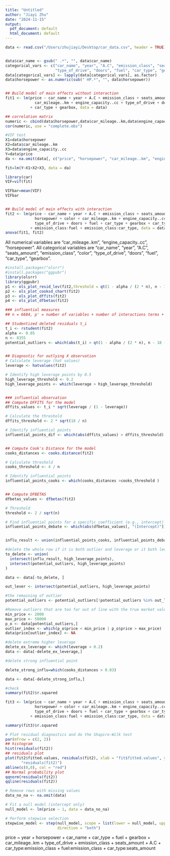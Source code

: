 ```yaml
---
title: "Untitled"
author: "Jiayi Zhu"
date: "2024-11-15"
output:
  pdf_document: default
  html_document: default
---
```


```r
data <- read.csv("/Users/zhujiayi/Desktop/car_data.csv", header = TRUE)


data$car_name <- gsub(" .*", "", data$car_name)
categorical_vars <- c("car_name", "year", "A.C", "emission_class", "seats_amount", "color", 
                      "type_of_drive", "doors", "fuel", "car_type", "gearbox")
data[categorical_vars] <- lapply(data[categorical_vars], as.factor)
data$horsepower <- as.numeric(sub(" HP.*", "", data$horsepower))


## Build model of main effects without interaction
fit1 <- lm(price ~ car_name + year + A.C + emission_class + seats_amount + horsepower + color + 
             car_mileage..km + engine_capacity..cc + type_of_drive + doors + fuel
           + car_type + gearbox, data = data)

## correlation matrix
numeric <- cbind(data$horsepower,data$car_mileage..km,data$engine_capacity..cc)
cor(numeric, use = "complete.obs")

#VIF test
X1=data$horsepower
X2=data$car_mileage..km
X3=data$engine_capacity..cc
Y=data$price
da <- na.omit(data[, c("price", "horsepower", "car_mileage..km", "engine_capacity..cc")])

fit=lm(Y~X1+X2+X3, data = da)

library(car)
VIF=vif(fit)

VIFbar=mean(VIF)
VIFbar


## Build model of main effects with interaction
fit2 <- lm(price ~ car_name + year + A.C + emission_class + seats_amount + 
             horsepower + color + car_mileage..km + engine_capacity..cc + 
             type_of_drive + doors + fuel + car_type + gearbox + car_type:seats_amount
           + emission_class:fuel + emission_class:car_type, data = data)
anova(fit1, fit2)
```

All numerical variables are "car_mileage..km", "engine_capacity..cc", "horsepower". All categorical variables are "car_name", "year", "A.C", "seats_amount", "emission_class", "color", "type_of_drive", "doors", "fuel", "car_type", "gearbox".

```r

#install.packages("olsrr")
#install.packages("ggpubr")
library(olsrr)
library(ggpubr)
p1 <- ols_plot_resid_lev(fit2,threshold = qt(1 - alpha / (2 * n), n - 18 -1))
p2 <- ols_plot_cooksd_chart(fit2)
p3 <- ols_plot_dffits(fit2)
p4 <- ols_plot_dfbetas(fit2)


```

```r
### influential measures
## n = 6684, p' = number of variables + number of interactions terms + 1 = 14 + 3 + 1 = 18

## Studentized deleted residuals t_i
t_i <- rstudent(fit2)
alpha <- 0.05
n <- 8355
potential_outliers <- which(abs(t_i) > qt(1 - alpha / (2 * n), n - 18 -1))


## Diagnostic for outlying X observation
# Calculate leverage (hat values)
leverage <- hatvalues(fit2)

# Identify high leverage points by 0.5
high_leverage_threshold <- 0.2
high_leverage_points <- which(leverage > high_leverage_threshold)


### influential observation
## Compute DFFITS for the model
dffits_values <- t_i * sqrt(leverage / (1 - leverage))

# Calculate the threshold 
dffits_threshold <- 2 * sqrt(18 / n)

# Identify influential points
influential_points_dif <- which(abs(dffits_values) > dffits_threshold)


## Compute Cook's Distance for the model
cooks_distances <- cooks.distance(fit2)

# Calculate threshold
cooks_threshold <- 4 / n

# Identify influential points
influential_points_cooks <- which(cooks_distances >cooks_threshold )


## Compute DFBETAS
dfbetas_values <- dfbetas(fit2)

# Threshold
threshold <- 2 / sqrt(n)

# Find influential points for a specific coefficient (e.g., intercept)
influential_points_debate <- which(abs(dfbetas_values[, "(Intercept)"]) > threshold)


influ_result <- union(influential_points_cooks, influential_points_debate)

```

```r
#delete the whole row if it is both outlier and leverage or it both leverage and influential point
to_delete <- union(
  intersect(influ_result, high_leverage_points), 
  intersect(potential_outliers, high_leverage_points)
)

data <- data[-to_delete, ]

out_lever <- intersect(potential_outliers, high_leverage_points)

#the remaining of outlier 
potential_outliers <- potential_outliers[!potential_outliers %in% out_lever]

#Remove outliers that are too far out of line with the true market value.
min_price <- 2000    
max_price <- 50000
p_o <- data[potential_outliers,]
outlier_index <- which(p_o$price < min_price | p_o$price > max_price)
data$price[outlier_index] <- NA

#delete extreme higher leverage
delete_ex_leverage <- which(leverage > 0.2)
data <- data[-delete_ex_leverage,]

#delete strong influential point

delete_strong_influ=which(cooks_distances > 0.03)

data <- data[-delete_strong_influ,]
```

```r
#check 
summary(fit2)$r.squared

fit3 <- lm(price ~ car_name + year + A.C + emission_class + seats_amount + 
             horsepower + color + car_mileage..km + engine_capacity..cc + 
             type_of_drive + doors + fuel + car_type + gearbox + car_type:seats_amount
           + emission_class:fuel + emission_class:car_type, data = data)

summary(fit3)$r.squared
```

```r
# Plot residual diagnostics and do the Shapiro-Wilk test
par(mfrow = c(2, 2))
## histogram
hist(residuals(fit2))
## residuals plot
plot(fit2$fitted.values, residuals(fit2), xlab = "fit$fitted.values", ylab = 
       "residuals(fit2)")
abline(c(0,0), col = "red")
## Normal probability plot
qqnorm(residuals(fit2))
qqline(residuals(fit2))
```

```r
# Remove rows with missing values
data_no_na <- na.omit(data)

# Fit a null model (intercept only)
null_model <- lm(price ~ 1, data = data_no_na)

# Perform stepwise selection
stepwise_model <- step(null_model, scope = list(lower = null_model, upper = fit3), 
                       direction = "both")
```

price ~ year + horsepower + car_name + car_type + fuel + gearbox + 
    car_mileage..km + type_of_drive + emission_class + seats_amount + 
    A.C + car_type:emission_class + fuel:emission_class + car_type:seats_amount
